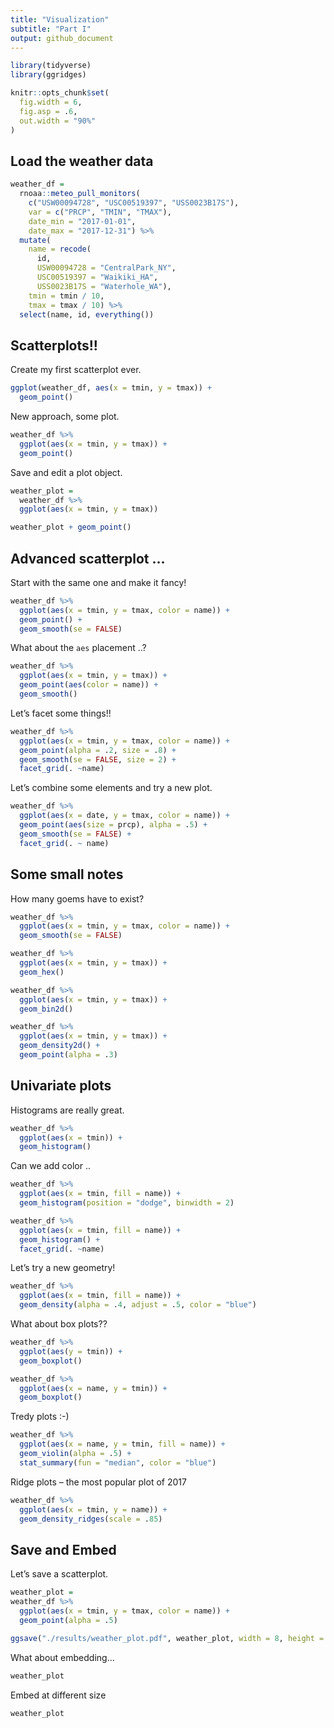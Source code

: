 ```yaml
---
title: "Visualization"
subtitle: "Part I"
output: github_document
---
```


```r
library(tidyverse)
library(ggridges)

knitr::opts_chunk$set(
  fig.width = 6,
  fig.asp = .6,
  out.width = "90%"
)
```


## Load the weather data


```r
weather_df = 
  rnoaa::meteo_pull_monitors(
    c("USW00094728", "USC00519397", "USS0023B17S"),
    var = c("PRCP", "TMIN", "TMAX"), 
    date_min = "2017-01-01",
    date_max = "2017-12-31") %>%
  mutate(
    name = recode(
      id, 
      USW00094728 = "CentralPark_NY", 
      USC00519397 = "Waikiki_HA",
      USS0023B17S = "Waterhole_WA"),
    tmin = tmin / 10,
    tmax = tmax / 10) %>%
  select(name, id, everything())
```

## Scatterplots!!

Create my first scatterplot ever.

```r
ggplot(weather_df, aes(x = tmin, y = tmax)) +
  geom_point()
```

New approach, some plot.

```r
weather_df %>%
  ggplot(aes(x = tmin, y = tmax)) + 
  geom_point()
```

Save and edit a plot object.

```r
weather_plot = 
  weather_df %>%
  ggplot(aes(x = tmin, y = tmax)) 

weather_plot + geom_point()

```

## Advanced scatterplot ...

Start with the same one and make it fancy!

```r
weather_df %>%
  ggplot(aes(x = tmin, y = tmax, color = name)) +
  geom_point() +
  geom_smooth(se = FALSE)
```


What about the `aes` placement ..?

```r
weather_df %>%
  ggplot(aes(x = tmin, y = tmax)) +
  geom_point(aes(color = name)) +
  geom_smooth()
```

Let's facet some things!!

```r
weather_df %>%
  ggplot(aes(x = tmin, y = tmax, color = name)) +
  geom_point(alpha = .2, size = .8) +
  geom_smooth(se = FALSE, size = 2) +
  facet_grid(. ~name)
```

Let's combine some elements and try a new plot.

```r
weather_df %>% 
  ggplot(aes(x = date, y = tmax, color = name)) + 
  geom_point(aes(size = prcp), alpha = .5) +
  geom_smooth(se = FALSE) + 
  facet_grid(. ~ name)
```

## Some small notes

How many goems have to exist?

```r
weather_df %>% 
  ggplot(aes(x = tmin, y = tmax, color = name)) +
  geom_smooth(se = FALSE)
```

```r
weather_df %>% 
  ggplot(aes(x = tmin, y = tmax)) + 
  geom_hex()
```

```r
weather_df %>% 
  ggplot(aes(x = tmin, y = tmax)) + 
  geom_bin2d()
```

```r
weather_df %>% 
  ggplot(aes(x = tmin, y = tmax)) + 
  geom_density2d() +
  geom_point(alpha = .3)
```


## Univariate plots

Histograms are really great.

```r
weather_df %>% 
  ggplot(aes(x = tmin)) + 
  geom_histogram()
```

Can we add color ..

```r
weather_df %>% 
  ggplot(aes(x = tmin, fill = name)) + 
  geom_histogram(position = "dodge", binwidth = 2)

```

```r
weather_df %>% 
  ggplot(aes(x = tmin, fill = name)) + 
  geom_histogram() +
  facet_grid(. ~name)
```

Let's try a new geometry!

```r
weather_df %>% 
  ggplot(aes(x = tmin, fill = name)) +
  geom_density(alpha = .4, adjust = .5, color = "blue")
```

What about box plots??

```r
weather_df %>% 
  ggplot(aes(y = tmin)) + 
  geom_boxplot()
```


```r
weather_df %>% 
  ggplot(aes(x = name, y = tmin)) + 
  geom_boxplot()
```

Tredy plots :-)

```r
weather_df %>% 
  ggplot(aes(x = name, y = tmin, fill = name)) + 
  geom_violin(alpha = .5) + 
  stat_summary(fun = "median", color = "blue")
```

Ridge plots -- the most popular plot of 2017

```r
weather_df %>% 
  ggplot(aes(x = tmin, y = name)) + 
  geom_density_ridges(scale = .85)
```


## Save and Embed

Let's save a scatterplot.

```r
weather_plot =
weather_df %>% 
  ggplot(aes(x = tmin, y = tmax, color = name)) + 
  geom_point(alpha = .5) 

ggsave("./results/weather_plot.pdf", weather_plot, width = 8, height = 5)
```

What about embedding...

```r
weather_plot
```

Embed at different size
```r
weather_plot
```

